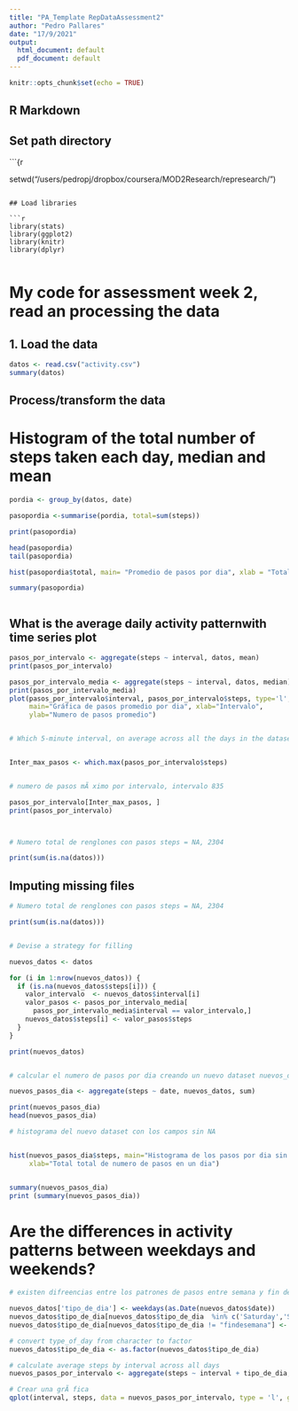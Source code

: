 ```yaml
---
title: "PA_Template RepDataAssessment2"
author: "Pedro Pallares"
date: "17/9/2021"
output:
  html_document: default
  pdf_document: default
---
```


```r
knitr::opts_chunk$set(echo = TRUE)
```

## R Markdown


## Set path directory

```{r 

setwd("/users/pedropj/dropbox/coursera/MOD2Research/represearch/")


```

## Load libraries

```r

library(stats)
library(ggplot2)
library(knitr)
library(dplyr)


```


My code for assessment week 2, read an processing the data
========================================


## 1. Load the data

```r




datos <- read.csv("activity.csv")
summary(datos)


```


## Process/transform the data

 Histogram of the total number of steps taken each day, median and mean 
========================================

```r


pordia <- group_by(datos, date)

pasopordia <-summarise(pordia, total=sum(steps))

print(pasopordia)

head(pasopordia)
tail(pasopordia)

hist(pasopordia$total, main= "Promedio de pasos por dia", xlab = "Total de pasos en un dia", ylab = "Frecuencia")

summary(pasopordia)



```


## What is the average daily activity patternwith time series plot


```r

pasos_por_intervalo <- aggregate(steps ~ interval, datos, mean)
print(pasos_por_intervalo)

pasos_por_intervalo_media <- aggregate(steps ~ interval, datos, median)
print(pasos_por_intervalo_media)
plot(pasos_por_intervalo$interval, pasos_por_intervalo$steps, type='l', 
     main="Gráfica de pasos promedio por dia", xlab="Intervalo", 
     ylab="Numero de pasos promedio")


# Which 5-minute interval, on average across all the days in the dataset, contains the maximum number of steps?


Inter_max_pasos <- which.max(pasos_por_intervalo$steps)


# numero de pasos mÃ ximo por intervalo, intervalo 835

pasos_por_intervalo[Inter_max_pasos, ]
print(pasos_por_intervalo)



# Numero total de renglones con pasos steps = NA, 2304

print(sum(is.na(datos)))


```


## Imputing missing files

```r

# Numero total de renglones con pasos steps = NA, 2304

print(sum(is.na(datos)))


# Devise a strategy for filling

nuevos_datos <- datos

for (i in 1:nrow(nuevos_datos)) {
  if (is.na(nuevos_datos$steps[i])) {
    valor_intervalo  <- nuevos_datos$interval[i]
    valor_pasos <- pasos_por_intervalo_media[
      pasos_por_intervalo_media$interval == valor_intervalo,]
    nuevos_datos$steps[i] <- valor_pasos$steps
  }
}

print(nuevos_datos)


# calcular el numero de pasos por dia creando un nuevo dataset nuevos_datos

nuevos_pasos_dia <- aggregate(steps ~ date, nuevos_datos, sum)

print(nuevos_pasos_dia)
head(nuevos_pasos_dia)

# histograma del nuevo dataset con los campos sin NA


hist(nuevos_pasos_dia$steps, main="Histograma de los pasos por dia sin NA", 
     xlab="Total total de numero de pasos en un dia")


summary(nuevos_pasos_dia)
print (summary(nuevos_pasos_dia))

```

Are the differences in activity patterns  between weekdays and weekends?
========================================


```r

# existen difreencias entre los patrones de pasos entre semana y fin de semana, usa weekday()

nuevos_datos['tipo_de_dia'] <- weekdays(as.Date(nuevos_datos$date))
nuevos_datos$tipo_de_dia[nuevos_datos$tipo_de_dia  %in% c('Saturday','Sunday') ] <- "findesemana"
nuevos_datos$tipo_de_dia[nuevos_datos$tipo_de_dia != "findesemana"] <- "diasemana"

# convert type_of_day from character to factor
nuevos_datos$tipo_de_dia <- as.factor(nuevos_datos$tipo_de_dia)

# calculate average steps by interval across all days
nuevos_pasos_por_intervalo <- aggregate(steps ~ interval + tipo_de_dia, nuevos_datos, mean)

# Crear una grÃ fica
qplot(interval, steps, data = nuevos_pasos_por_intervalo, type = 'l', geom=c("line"), xlab = "Intervalo", ylab = "Numero de pasos", main = "") + facet_wrap(~ tipo_de_dia, ncol = 1)


```







